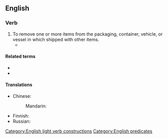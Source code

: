 {{also|breakbulk|break-bulk}}
==English==

===Verb===
{{en-verb|break<,,broke,broken> bulk}}

# To remove one or more items from the packaging, container, vehicle, or vessel in which shipped with other items.
#* {{quote-journal|en|journal=Railway age|volume=72|year=1922|title=Erie Adopts Direct Freight Delivery at New York: Plan Involves '''Breaking Bulk''' at Jersey City, N. J., and Use of Auto Trucks, Tractors and Trailers and Ferries|passage=a plan is under advisement for the extension of the present newly installed method by the utilization of '''breaking bulk''' at a transfer, transferring the freight to containers which will be moved by special container floats to a centrally located pier and then by trucks to destination or to inland stations.}}

====Related terms====
* {{l|en|break-bulk}}
* {{l|en|breakbulk}}

====Translations====
{{trans-top|to remove items in shipment from their packaging, container, or vessel}}
* Chinese:
*: Mandarin: {{t+check|cmn|卸货|sc=Hani}}
{{trans-mid}}
* Finnish: {{t|fi|purkaa lasti|alt=purkaa lastia}}
* Russian: {{t-check|ru|начина́ть разгру́зку}}
{{trans-bottom}}

[[Category:English light verb constructions]]
[[Category:English predicates]]